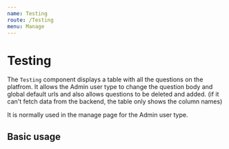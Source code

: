 ```yaml
---
name: Testing
route: /Testing
menu: Manage
---
```



# Testing

The `Testing` component displays a table with all the questions on the platfrom. It allows the Admin user type
to change the question body and global default urls and also allows questions to be deleted and added. (if it can't
fetch data from the backend, the table only shows the column names)

<Props of={Testing} />

It is normally used in the manage page for the Admin user type.

## Basic usage

<Playground>
  <Testing />
</Playground>
